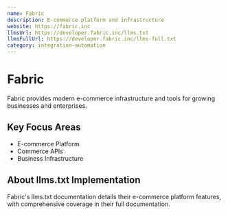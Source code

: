 ```yaml
---
name: Fabric
description: E-commerce platform and infrastructure
website: https://fabric.inc
llmsUrl: https://developer.fabric.inc/llms.txt
llmsFullUrl: https://developer.fabric.inc/llms-full.txt
category: integration-automation
---
```


# Fabric

Fabric provides modern e-commerce infrastructure and tools for growing businesses and enterprises.

## Key Focus Areas

- E-commerce Platform
- Commerce APIs
- Business Infrastructure

## About llms.txt Implementation

Fabric's llms.txt documentation details their e-commerce platform features, with comprehensive coverage in their full documentation.
